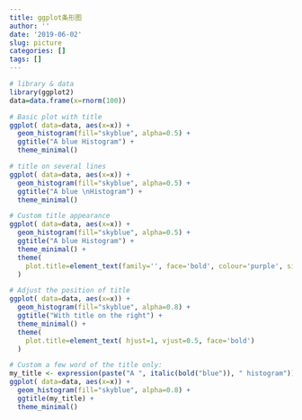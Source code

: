 ```yaml
---
title: ggplot条形图 
author: ''
date: '2019-06-02'
slug: picture
categories: []
tags: []
---
```

```r
# library & data
library(ggplot2)
data=data.frame(x=rnorm(100))

# Basic plot with title
ggplot( data=data, aes(x=x)) + 
  geom_histogram(fill="skyblue", alpha=0.5) +
  ggtitle("A blue Histogram") +
  theme_minimal()

# title on several lines
ggplot( data=data, aes(x=x)) + 
  geom_histogram(fill="skyblue", alpha=0.5) +
  ggtitle("A blue \nHistogram") +
  theme_minimal() 

# Custom title appearance
ggplot( data=data, aes(x=x)) + 
  geom_histogram(fill="skyblue", alpha=0.5) +
  ggtitle("A blue Histogram") +
  theme_minimal() +
  theme(
    plot.title=element_text(family='', face='bold', colour='purple', size=26)
  )

# Adjust the position of title
ggplot( data=data, aes(x=x)) + 
  geom_histogram(fill="skyblue", alpha=0.8) +
  ggtitle("With title on the right") +
  theme_minimal() +
  theme(
    plot.title=element_text( hjust=1, vjust=0.5, face='bold')
  )

# Custom a few word of the title only:
my_title <- expression(paste("A ", italic(bold("blue")), " histogram"))
ggplot( data=data, aes(x=x)) + 
  geom_histogram(fill="skyblue", alpha=0.8) +
  ggtitle(my_title) +
  theme_minimal()
```

